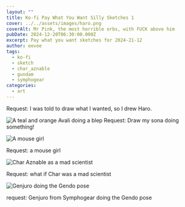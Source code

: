 ```yaml
---
layout: ""
title: Ko-fi Pay What You Want Silly Sketches 1
cover: ../../assets/images/haro.png
coverAlt: Mr Pink, the most horrible orbs, with FUCK above him
pubDate: 2024-12-20T06:30:00.000Z
excerpt: Pay what you want sketches for 2024-21-12
author: eevee
tags:
  - ko-fi
  - sketch
  - char_aznable
  - gundam
  - symphogear
categories:
  - art
---
```



Request: I was told to draw what I wanted, so I drew Haro.



![A teal and orange Avali doing a blep](../../assets/images/vi-blep.png "Vi Blep")
Request: Draw my sona doing something!

![A mouse girl](../../assets/images/cass.png "Cass")

Request: a mouse girl

![Char Aznable as a mad scientist](../../assets/images/mad-scientist-char.png "Mad scientist Char")

Request: what if Char was a mad scientist

![Genjuro doing the Gendo pose](../../assets/images/genjuro-ikari.png "Genjuro Ikari")

request: Genjuro from Symphogear doing the Gendo pose

<ContentMedia imgSrc="../../assets/images/turbogranny.png" alt="this is a test"/>
